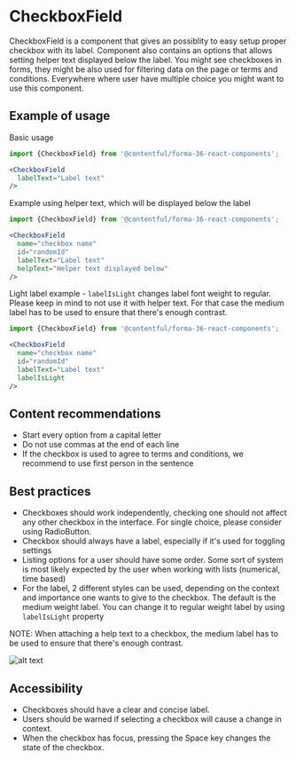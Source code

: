 # CheckboxField

CheckboxField is a component that gives an possiblity to easy setup proper checkbox with its label. Component also contains an options that allows setting helper text displayed below the label. You might see checkboxes in forms, they might be also used for filtering data on the page or terms and conditions. Everywhere where user have multiple choice you might want to use this component.

## Example of usage

Basic usage

```jsx
import {CheckboxField} from '@contentful/forma-36-react-components';

<CheckboxField
  labelText="Label text"
/>
```

Example using helper text, which will be displayed below the label

```jsx
import {CheckboxField} from '@contentful/forma-36-react-components';

<CheckboxField
  name="checkbox name"
  id="randomId"
  labelText="Label text"
  helpText="Helper text displayed below"
/>
```

Light label example - `labelIsLight` changes label font weight to regular. Please keep in mind to not use it with helper text. For that case the medium label has to be used to ensure that there's enough contrast.

```jsx
import {CheckboxField} from '@contentful/forma-36-react-components';

<CheckboxField
  name="checkbox name"
  id="randomId"
  labelText="Label text"
  labelIsLight
/>
```

## Content recommendations

 - Start every option from a capital letter
 - Do not use commas at the end of each line
 - If the checkbox is used to agree to terms and conditions, we recommend to use first person in the sentence

## Best practices

 - Checkboxes should work independently, checking one should not affect any other checkbox in the interface. For single choice, please consider using RadioButton.
 - Checkbox should always have a label, especially if it's used for toggling settings
 - Listing options for a user should have some order. Some sort of system is most likely expected by the user when working with lists (numerical, time based)
 - For the label, 2 different styles can be used, depending on the context and importance one wants to give to the checkbox. The default is the medium weight label. You can change it to regular weight label by using `labelIsLight` property

NOTE: When attaching a help text to a checkbox, the medium label has to be used to ensure that there's enough contrast.

![alt text](https://projects.invisionapp.com/static-signed/live-embed/118156364/217188034/1/latest/GViqYux2SMhP4QlwGAMCr0HdFfUbLHSFKyKmTgJN6tglOfRkKvycWfyQiLk6s2omHt8wJXTYoehOQiFHX1ezqQlE/Checkbox.png 'Checkbox')

## Accessibility

 - Checkboxes should have a clear and concise label.
 - Users should be warned if selecting a checkbox will cause a change in context.
 - When the checkbox has focus, pressing the Space key changes the state of the checkbox.
